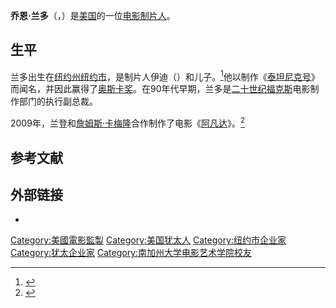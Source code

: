 {{noteTA
|G1=Show
|G2=Movie
|1=zh-cn:乔恩·兰多; zh-hk:尊·蘭度;
}}
{{Infobox Person
| name = Jon Landau
| image = Jon Landau 2010.jpg
| birth_date = {{birth date and age|1960|7|23}}
| birth_place = {{USA}}[[纽约州|纽约州]][[纽约市|纽约市]]
}}

'''乔恩·兰多'''（{{lang-en|'''Jon Landau'''}}，{{bd|1960年|7月23日|catIdx=L}}）是[[美国|美国]]的一位[[电影制片人|电影制片人]]。

==生平==
兰多出生在[[纽约州|纽约州]][[纽约市|纽约市]]，是制片人伊迪（{{small|Edie}}）和{{link-en|伊利·兰多|Ely Landau}}儿子。<ref>{{Cite web |url=http://www.filmreference.com/film/35/Jon-Landau.html |title=存档副本 |access-date=2010-02-17 |archive-date=2019-09-19 |archive-url=https://web.archive.org/web/20190919004832/http://www.filmreference.com/film/35/Jon-Landau.html }}</ref>他以制作《[[泰坦尼克号_(1997年电影)|泰坦尼克号]]》而闻名，并因此赢得了[[奥斯卡奖|奥斯卡奖]]。在90年代早期，兰多是[[二十世纪福克斯|二十世纪福克斯]]电影制作部门的执行副总裁。

2009年，兰登和[[詹姆斯·卡梅隆|詹姆斯·卡梅隆]]合作制作了电影《[[阿凡达|阿凡达]]》。<ref>{{cite web|url=http://www.film.com/celebrities/jon-landau/14645995|title=Jon Landau|publisher=[[Film.com|Film.com]]|accessdate=2010-02-17|archive-date=2010-12-25|archive-url=https://web.archive.org/web/20101225122450/http://www.film.com/celebrities/jon-landau/14645995}}</ref>

== 参考文献 ==
{{reflist}}

== 外部链接 ==
*{{imdb|0484457}}

{{Authority control}}
{{DEFAULTSORT:Landau, Jon}}
[[Category:美國電影監製|Category:美國電影監製]]
[[Category:美国犹太人|Category:美国犹太人]]
[[Category:纽约市企业家|Category:纽约市企业家]]
[[Category:犹太企业家|Category:犹太企业家]]
[[Category:南加州大学电影艺术学院校友|Category:南加州大学电影艺术学院校友]]
{{电影小作品}}